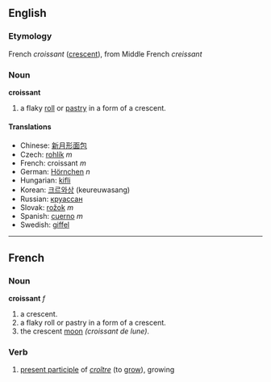==English==
===Etymology===

French ''croissant'' ([[crescent]]), from Middle French ''creissant''

===Noun===
'''croissant'''

# a flaky [[roll]] or [[pastry]] in a form of a crescent.

====Translations====
*Chinese: [[新月形面包]]
*Czech: [[rohlík]] ''m''
*French: croissant ''m''
*German: [[Hörnchen]] ''n''
*Hungarian: [[kifli]]
*Korean: [[크르와상]] (keureuwasang)
*Russian: [[круассан]]
*Slovak: [[rožok]] ''m''
*Spanish: [[cuerno]] ''m''
*Swedish: [[giffel]]

----

==French==

===Noun===
'''croissant''' ''f''

# a crescent.
# a flaky roll or pastry in a form of a crescent.
# the crescent [[moon]] ''(croissant de lune)''. 

===Verb===

#[[present participle]] of ''[[croître]]'' (to [[grow]]), growing